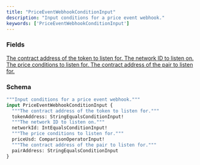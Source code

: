 ```yaml
---
title: "PriceEventWebhookConditionInput"
description: "Input conditions for a price event webhook."
keywords: ['PriceEventWebhookConditionInput']
---
```


### Fields

<a href="/api-reference/types/stringequalsconditioninput">
  <ResponseField name="tokenAddress" type="StringEqualsConditionInput!" required>
    The contract address of the token to listen for.
  </ResponseField>
</a>

<a href="/api-reference/types/intequalsconditioninput">
  <ResponseField name="networkId" type="IntEqualsConditionInput!" required>
    The network ID to listen on.
  </ResponseField>
</a>

<a href="/api-reference/types/comparisonoperatorinput">
  <ResponseField name="priceUsd" type="ComparisonOperatorInput!" required>
    The price conditions to listen for.
  </ResponseField>
</a>

<a href="/api-reference/types/stringequalsconditioninput">
  <ResponseField name="pairAddress" type="StringEqualsConditionInput">
    The contract address of the pair to listen for.
  </ResponseField>
</a>

### Schema


```graphql 
"""Input conditions for a price event webhook."""
input PriceEventWebhookConditionInput {
  """The contract address of the token to listen for."""
  tokenAddress: StringEqualsConditionInput!
  """The network ID to listen on."""
  networkId: IntEqualsConditionInput!
  """The price conditions to listen for."""
  priceUsd: ComparisonOperatorInput!
  """The contract address of the pair to listen for."""
  pairAddress: StringEqualsConditionInput
}
```
